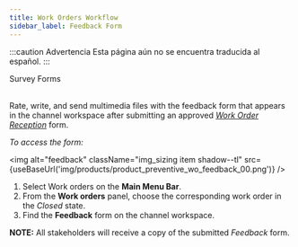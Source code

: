 ```yaml
---
title: Work Orders Workflow
sidebar_label: Feedback Form
---
```


:::caution Advertencia
Esta página aún no se encuentra traducida al español.
:::


<span className="hero__title">Survey Forms</span>
<br/>
<br/>

Rate, write, and send multimedia files with the feedback form that appears in the channel workspace after submitting an approved [_Work Order Reception_](/docs/products/workflows/work_orders/related-product/pm/surveys-acceptance) form.


<div className="alert alert--primary">

_To access the form:_

<img alt="feedback" className="img_sizing item shadow--tl" src={useBaseUrl('img/products/product_preventive_wo_feedback_00.png')} />
<br/>

1. Select <span className="badge badge--primary">Work orders</span> on the **Main Menu Bar**.
2. From the **Work orders** panel, choose the corresponding work order in the _Closed_ state.
3. Find the **Feedback** form on the channel workspace.


**NOTE:** All stakeholders will receive a copy of the submitted _Feedback_ form.

</div>
<br/>
